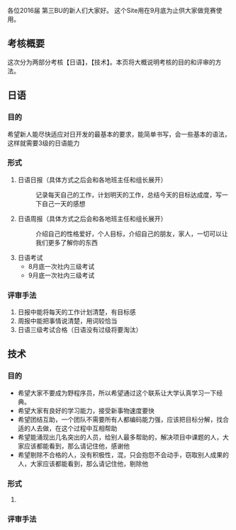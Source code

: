 各位2016届 第三BU的新人们大家好。
这个Site用在9月底为止供大家做竞赛使用。


==考核概要==
这次分为两部分考核【日语】，【技术】。本页将大概说明考核的目的和评审的方法。


==日语==
===目的===
希望新人能尽快适应对日开发的最基本的要求，能简单书写，会一些基本的语法，这样就需要3级的日语能力

===形式===
#日语日报（具体方式之后会和各地班主任和组长展开）
#:记录每天自己的工作，计划明天的工作，总结今天的目标达成度，写一下自己一天的感想
#日语周报（具体方式之后会和各地班主任和组长展开）
#:介绍自己的性格爱好，个人目标，介绍自己的朋友，家人，一切可以让我们更多了解你的东西
#日语考试
#*8月底一次社内三级考试
#*9月底一次社内三级考试
===评审手法===
#日报中能将每天的工作计划清楚，有目标感
#周报中能把事情说清楚，用词较恰当
#日语三级考试合格（日语没有过级将要淘汰）

==技术==
===目的===
*希望大家不要成为野程序员，所以希望通过这个联系让大学认真学习一下经典。
*希望大家有良好的学习能力，接受新事物速度要快
*希望团结互助，一个团队不需要所有人都编码能力强，应该把目标分解，找合适的人去做，在这个过程中互相帮助
*希望能涌现出几名突出的人员，给别人最多帮助的，解决项目中课题的人，大家应该都能看到，那么请记住他，感谢他
*希望剔除不合格的人，没有积极性，混，只会抱怨不会动手，窃取别人成果的人，大家应该都能看到，那么请记住他，剔除他

===形式===
#

===评审手法===




